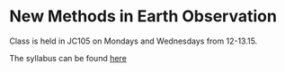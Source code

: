 # New Methods in Earth Observation

Class is held in JC105 on Mondays and Wednesdays from 12-13.15. 

The syllabus can be found [here](docs/syllabus.Rmd)

